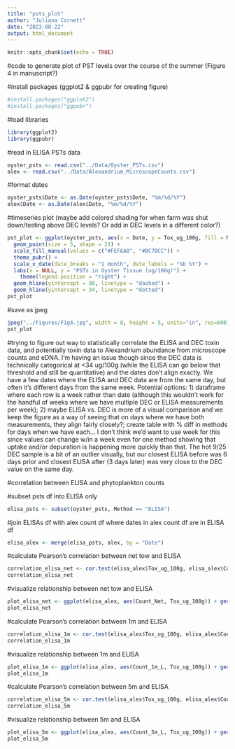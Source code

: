 ```yaml
---
title: "psts_plot"
author: "Juliana Cornett"
date: "2023-08-22"
output: html_document
---
```


```r
knitr::opts_chunk$set(echo = TRUE)
```

#code to generate plot of PST levels over the course of the summer (Figure 4 in manuscript?)

#install packages (ggplot2 & ggpubr for creating figure)

```r
#install.packages("ggplot2")
#install.packages("ggpubr")
```

#load libraries

```r
library(ggplot2)
library(ggpubr)
```

#read in ELISA PSTs data

```r
oyster_psts <- read.csv("../Data/Oyster_PSTs.csv")
alex <- read.csv("../Data/Alexandrium_MicroscopeCounts.csv")
```

#format dates

```r
oyster_psts$Date <- as.Date(oyster_psts$Date, "%m/%d/%Y")
alex$Date <- as.Date(alex$Date, "%m/%d/%Y")
```

#timeseries plot (maybe add colored shading for when farm was shut down/testing above DEC levels? Or add in DEC levels in a different color?)

```r
pst_plot <- ggplot(oyster_psts, aes(x = Date, y = Tox_ug_100g, fill = Method)) +
  geom_point(size = 5, shape = 21) +
  scale_fill_manual(values = c("#FEF6A8", "#BC7BCC")) +
  theme_pubr() +
  scale_x_date(date_breaks = "1 month", date_labels = "%b %Y") +
  labs(x = NULL, y = "PSTs in Oyster Tissue (ug/100g)") +
    theme(legend.position = "right") +
  geom_hline(yintercept = 80, linetype = "dashed") +
  geom_hline(yintercept = 34, linetype = "dotted")
pst_plot
```

#save as jpeg

```r
jpeg("../Figures/Fig4.jpg", width = 8, height = 5, units="in", res=600)
pst_plot
```

#trying to figure out way to statistically correlate the ELISA and DEC toxin data, and potentially toxin data to Alexandrium abundance from microscope counts and eDNA. I'm having an issue though since the DEC data is technically categorical at <34 ug/100g (while the ELISA can go below that threshold and still be quantitative) and the dates don't align exactly. We have a few dates where the ELISA and DEC data are from the same day, but often it's different days from the same week. Potential options: 1) dataframe where each row is a week rather than date (although this wouldn't work for the handful of weeks where we have multiple DEC or ELISA measurements per week); 2) maybe ELISA vs. DEC is more of a visual comparison and we keep the figure as a way of seeing that on days where we have both measurements, they align fairly closely?; create table with % diff in methods for days when we have each... I don't think we'd want to use week for this since values can change w/in a week even for one method showing that uptake and/or depuration is happening more quickly than that. The hot 9/25 DEC sample is a bit of an outlier visually, but our closest ELISA before was 6 days prior and closest ELISA after (3 days later) was very close to the DEC value on the same day. 

#correlation between ELISA and phytoplankton counts

#subset psts df into ELISA only

```r
elisa_psts <- subset(oyster_psts, Method == "ELISA")
```

#join ELISAs df with alex count df where dates in alex count df are in ELISA df

```r
elisa_alex <- merge(elisa_psts, alex, by = "Date")
```

#calculate Pearson's correlation between net tow and ELISA

```r
correlation_elisa_net <- cor.test(elisa_alex$Tox_ug_100g, elisa_alex$Count_Net, method = "pearson")
correlation_elisa_net
```

#visualize relationship between net tow and ELISA

```r
plot_elisa_net <- ggplot(elisa_alex, aes(Count_Net, Tox_ug_100g)) + geom_point() + geom_smooth(method = "lm") + theme_pubr()
plot_elisa_net
```

#calculate Pearson's correlation between 1m and ELISA

```r
correlation_elisa_1m <- cor.test(elisa_alex$Tox_ug_100g, elisa_alex$Count_1m_L, method = "pearson")
correlation_elisa_1m
```

#visualize relationship between 1m and ELISA

```r
plot_elisa_1m <- ggplot(elisa_alex, aes(Count_1m_L, Tox_ug_100g)) + geom_point() + geom_smooth(method = "lm") + theme_pubr()
plot_elisa_1m
```

#calculate Pearson's correlation between 5m and ELISA

```r
correlation_elisa_5m <- cor.test(elisa_alex$Tox_ug_100g, elisa_alex$Count_5m_L, method = "pearson")
correlation_elisa_5m
```

#visualize relationship between 5m and ELISA

```r
plot_elisa_5m <- ggplot(elisa_alex, aes(Count_5m_L, Tox_ug_100g)) + geom_point() + geom_smooth(method = "lm") + theme_pubr()
plot_elisa_5m
```
